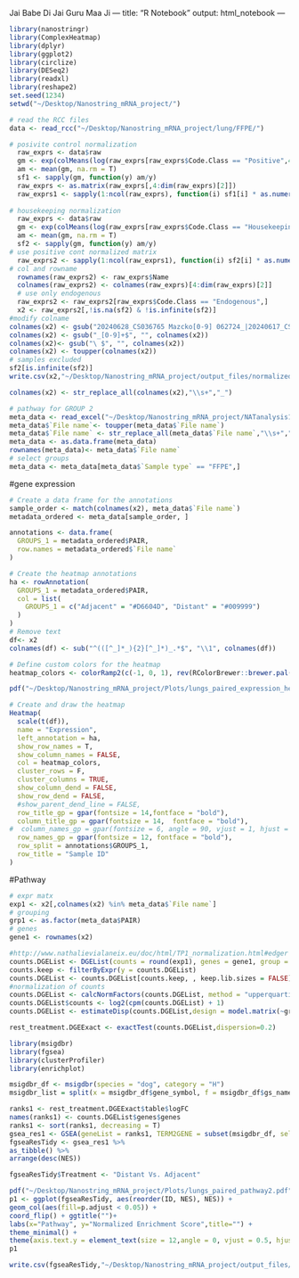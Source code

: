 Jai Babe Di
Jai Guru Maa Ji
---
title: "R Notebook"
output: html_notebook
---

```r
library(nanostringr)
library(ComplexHeatmap)
library(dplyr)
library(ggplot2)
library(circlize)
library(DESeq2)
library(readxl)
library(reshape2)
set.seed(1234)
setwd("~/Desktop/Nanostring_mRNA_project/")
```

```r
# read the RCC files
data <- read_rcc("~/Desktop/Nanostring_mRNA_project/lung/FFPE/")

# posivite control normalization
  raw_exprs <- data$raw
  gm <- exp(colMeans(log(raw_exprs[raw_exprs$Code.Class == "Positive",4:dim(raw_exprs)[2]]), na.rm = T))
  am <- mean(gm, na.rm = T)
  sf1 <- sapply(gm, function(y) am/y)
  raw_exprs <- as.matrix(raw_exprs[,4:dim(raw_exprs)[2]])
  raw_exprs1 <- sapply(1:ncol(raw_exprs), function(i) sf1[i] * as.numeric(raw_exprs[,i]))
 
# housekeeping normalization
  raw_exprs <- data$raw
  gm <- exp(colMeans(log(raw_exprs[raw_exprs$Code.Class == "Housekeeping",4:dim(raw_exprs)[2]]), na.rm = T))
  am <- mean(gm, na.rm = T)
  sf2 <- sapply(gm, function(y) am/y)
# use positive cont normalized matrix
  raw_exprs2 <- sapply(1:ncol(raw_exprs1), function(i) sf2[i] * as.numeric(raw_exprs1[,i]))
# col and rowname  
  rownames(raw_exprs2) <- raw_exprs$Name
  colnames(raw_exprs2) <- colnames(raw_exprs)[4:dim(raw_exprs)[2]]
  # use only endogenous
  raw_exprs2 <- raw_exprs2[raw_exprs$Code.Class == "Endogenous",]
  x2 <- raw_exprs2[,!is.na(sf2) & !is.infinite(sf2)]
#modify colname
colnames(x2) <- gsub("20240628_CS036765 Mazcko[0-9] 062724_|20240617_CS036764 Mazcko[0-9] 061724_|20240627_CS036765 Mazcko[0-9] 062724_", "", colnames(x2))
colnames(x2) <- gsub("_[0-9]+$", "", colnames(x2))
colnames(x2)<- gsub("\ $", "", colnames(x2))
colnames(x2) <- toupper(colnames(x2))
# samples excluded
sf2[is.infinite(sf2)]
write.csv(x2,"~/Desktop/Nanostring_mRNA_project/output_files/normalized_FFPE_lung_data2.csv")
```

```r
colnames(x2) <- str_replace_all(colnames(x2),"\\s+","_")
```

```r
# pathway for GROUP 2
meta_data <- read_excel("~/Desktop/Nanostring_mRNA_project/NATanalysis1_29july.xlsx",sheet = "LUNG")
meta_data$`File name`<- toupper(meta_data$`File name`)
meta_data$`File name` <- str_replace_all(meta_data$`File name`,"\\s+","_")
meta_data <- as.data.frame(meta_data)
rownames(meta_data)<- meta_data$`File name`
# select groups
meta_data <- meta_data[meta_data$`Sample type` == "FFPE",]

```

#gene expression
```r

# Create a data frame for the annotations
sample_order <- match(colnames(x2), meta_data$`File name`)
metadata_ordered <- meta_data[sample_order, ]

annotations <- data.frame(
  GROUPS_1 = metadata_ordered$PAIR,
  row.names = metadata_ordered$`File name`
)

```


```r
# Create the heatmap annotations
ha <- rowAnnotation(
  GROUPS_1 = metadata_ordered$PAIR,
  col = list(
    GROUPS_1 = c("Adjacent" = "#D6604D", "Distant" = "#009999")
  )
)
# Remove text
df<- x2
colnames(df) <- sub("^(([^_]*_){2}[^_]*)_.*$", "\\1", colnames(df))

# Define custom colors for the heatmap
heatmap_colors <- colorRamp2(c(-1, 0, 1), rev(RColorBrewer::brewer.pal(11, "RdBu")[c(2, 6, 11)]))

pdf("~/Desktop/Nanostring_mRNA_project/Plots/lungs_paired_expression_heatmap2.pdf", height = 4, width = 6)

# Create and draw the heatmap
Heatmap(
  scale(t(df)),
  name = "Expression",
  left_annotation = ha,
  show_row_names = T,
  show_column_names = FALSE,
  col = heatmap_colors,
  cluster_rows = F,
  cluster_columns = TRUE,
  show_column_dend = FALSE,
  show_row_dend = FALSE,
  #show_parent_dend_line = FALSE,
  row_title_gp = gpar(fontsize = 14,fontface = "bold"),
  column_title_gp = gpar(fontsize = 14,  fontface = "bold"),
#  column_names_gp = gpar(fontsize = 6, angle = 90, vjust = 1, hjust = 1),
  row_names_gp = gpar(fontsize = 12, fontface = "bold"),
  row_split = annotations$GROUPS_1,
  row_title = "Sample ID"
)
```





#Pathway
```r
# expr matx
exp1 <- x2[,colnames(x2) %in% meta_data$`File name`]
# grouping 
grp1 <- as.factor(meta_data$PAIR)
# genes
gene1 <- rownames(x2)

```


```r
#http://www.nathalievialaneix.eu/doc/html/TP1_normalization.html#edger
counts.DGEList <- DGEList(counts = round(exp1), genes = gene1, group = grp1)
counts.keep <- filterByExpr(y = counts.DGEList)
counts.DGEList <- counts.DGEList[counts.keep, , keep.lib.sizes = FALSE]
#normalization of counts
counts.DGEList <- calcNormFactors(counts.DGEList, method = "upperquartile")
counts.DGEList$counts <- log2(cpm(counts.DGEList) + 1)
counts.DGEList <- estimateDisp(counts.DGEList,design = model.matrix(~grp1)) # distant to adjacent

rest_treatment.DGEExact <- exactTest(counts.DGEList,dispersion=0.2)

```



```r
library(msigdbr)
library(fgsea)
library(clusterProfiler)
library(enrichplot)

msigdbr_df <- msigdbr(species = "dog", category = "H")
msigdbr_list = split(x = msigdbr_df$gene_symbol, f = msigdbr_df$gs_name)
```

```r
ranks1 <- rest_treatment.DGEExact$table$logFC
names(ranks1) <- counts.DGEList$genes$genes
ranks1 <- sort(ranks1, decreasing = T)
gsea_res1 <- GSEA(geneList = ranks1, TERM2GENE = subset(msigdbr_df, select = c("gs_name","gene_symbol")),pvalueCutoff = 1)
fgseaResTidy <- gsea_res1 %>%
as_tibble() %>%
arrange(desc(NES))

fgseaResTidy$Treatment <- "Distant Vs. Adjacent" 
```

```r
pdf("~/Desktop/Nanostring_mRNA_project/Plots/lungs_paired_pathway2.pdf", height = 10, width = 12, bg = "white")
p1 <- ggplot(fgseaResTidy, aes(reorder(ID, NES), NES)) +
geom_col(aes(fill=p.adjust < 0.05)) +
coord_flip() + ggtitle("")+
labs(x="Pathway", y="Normalized Enrichment Score",title="") +  
theme_minimal() +
theme(axis.text.y = element_text(size = 12,angle = 0, vjust = 0.5, hjust = 1),axis.text.x = element_text(size = 12, hjust = 1), text = element_text(size = 18, face = "bold"))
p1
```
```r
write.csv(fgseaResTidy,"~/Desktop/Nanostring_mRNA_project/output_files/lungs_paired_expression.csv")
```

